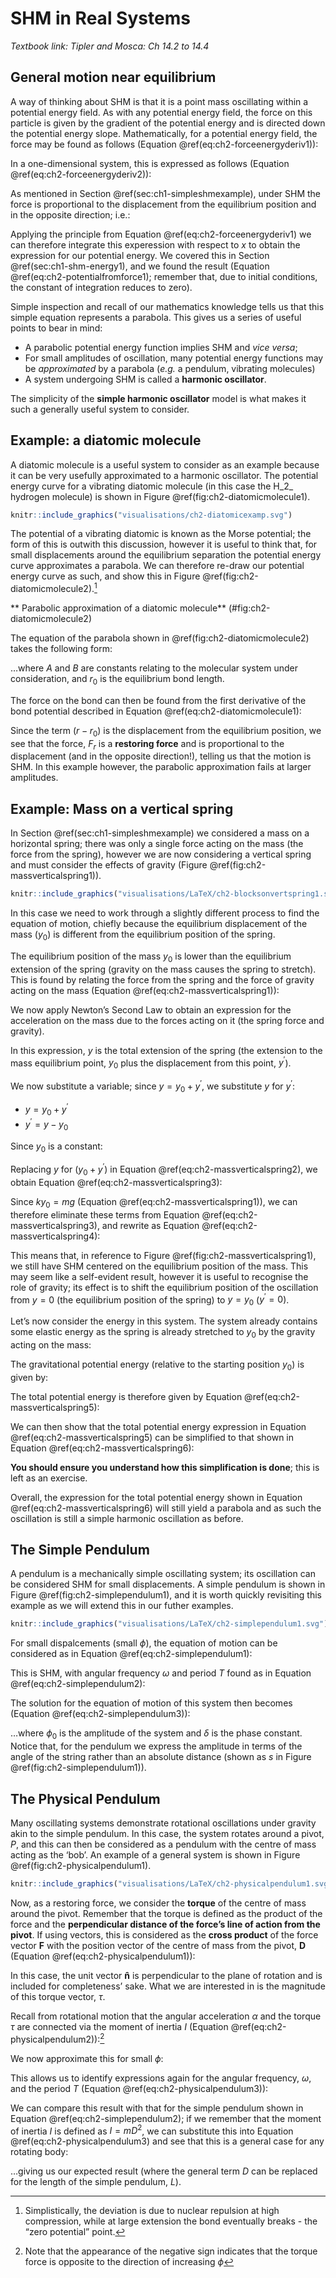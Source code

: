 # SHM in Real Systems {#sec:shm-real}

*Textbook link: Tipler and Mosca: Ch 14.2 to 14.4*

## General motion near equilibrium

A way of thinking about SHM is that it is a point mass oscillating within a potential energy field. As with any potential energy field, the force on this particle is given by the gradient of the potential energy and is directed down the potential energy slope. Mathematically, for a potential energy field, the force may be found as follows (Equation \@ref(eq:ch2-forceenergyderiv1)):

\begin{equation}
F = - \frac{\mathrm{d}U}{\mathrm{d}r}
(\#eq:ch2-forceenergyderiv1)
\end{equation}

In a one-dimensional system, this is expressed as follows (Equation \@ref(eq:ch2-forceenergyderiv2)):

\begin{equation}
F_x = - \frac{\mathrm{d}U}{\mathrm{d}x}
(\#eq:ch2-forceenergyderiv2)
\end{equation}

As mentioned in Section \@ref(sec:ch1-simpleshmexample), under SHM the force is proportional to the displacement from the equilibrium position and in the opposite direction; i.e.:

\begin{equation}
F_x = -kx
(\#eq:ch2-hookeslaw1)
\end{equation}

Applying the principle from Equation \@ref(eq:ch2-forceenergyderiv1) we can therefore integrate this experession with respect to $x$ to obtain the expression for our potential energy.  We covered this in Section \@ref(sec:ch1-shm-energy1), and we found the result (Equation \@ref(eq:ch2-potentialfromforce1); remember that, due to initial conditions, the constant of integration reduces to zero). 

\begin{equation}
U  = \frac{1}{2}kx^2 
(\#eq:ch2-potentialfromforce1)
\end{equation}

Simple inspection and recall of our mathematics knowledge tells us that this simple equation represents a parabola.  This gives us a series of useful points to bear in mind:

* A parabolic potential energy function implies SHM and *vice versa*;
* For small amplitudes of oscillation, many potential energy functions may be *approximated* by a parabola (*e.g.* a pendulum, vibrating molecules)
* A system undergoing SHM is called a **harmonic oscillator**.

The simplicity of the **simple harmonic oscillator** model is what makes it such a generally useful system to consider.

## Example: a diatomic molecule {#sec:ch2-diatomicmolecule}

A diatomic molecule is a useful system to consider as an example because it can be very usefully approximated to a harmonic oscillator.  The potential energy curve for a vibrating diatomic molecule (in this case the H_2_ hydrogen molecule) is shown in Figure \@ref(fig:ch2-diatomicmolecule1).


```r
knitr::include_graphics("visualisations/ch2-diatomicexamp.svg")
```

The potential of a vibrating diatomic is known as the Morse potential; the form of this is outwith this discussion, however it is useful to think that, for small displacements around the equilibrium separation the potential energy curve approximates a parabola.  We can therefore re-draw our potential energy curve as such, and show this in Figure \@ref(fig:ch2-diatomicmolecule2).^[Simplistically, the deviation is due to nuclear repulsion at high compression, while at large extension the bond eventually breaks - the "zero potential" point.]

** Parabolic approximation of a diatomic molecule**
(\#fig:ch2-diatomicmolecule2)

The equation of the parabola shown in \@ref(fig:ch2-diatomicmolecule2) takes the following form:

\begin{equation}
U(r) = A + B(r - r_0)^2
(\#eq:ch2-diatomicmolecule1)
\end{equation}

...where $A$ and $B$ are constants relating to the molecular system under consideration, and $r_0$ is the equilibrium bond length.

The force on the bond can then be found from the first derivative of the bond potential described in Equation \@ref(eq:ch2-diatomicmolecule1):

\begin{equation}
\begin{array}{rcl}
F_r &=& - \dfrac{\mathrm{d}U}{\mathrm{d}r} \\
\\
&=& -2B(r-r_0)\\
\end{array}
(\#eq:ch2-diatomicmolecule2)
\end{equation}

Since the term $(r-r_0)$ is the displacement from the equilibrium position, we see that the force, $F_r$ is a **restoring force** and is proportional to the displacement (and in the opposite direction!), telling us that the motion is SHM.  In this example however, the parabolic approximation fails at larger amplitudes.

## Example: Mass on a vertical spring {#sec:ch2-massverticalspring}

In Section \@ref(sec:ch1-simpleshmexample) we considered a mass on a horizontal spring; there was only a single force acting on the mass (the force from the spring), however we are now considering a vertical spring and must consider the effects of gravity (Figure \@ref(fig:ch2-massverticalspring1)).

```r
knitr::include_graphics("visualisations/LaTeX/ch2-blocksonvertspring1.svg")
```


In this case we need to work through a slightly different process to find the equation of motion, chiefly because the equilibrium displacement of the mass ($y_0$) is different from the equilibrium position of the spring.

The equilibrium position of the mass $y_0$ is lower than the equilibrium extension of the spring (gravity on the mass causes the spring to stretch).  This is found by relating the force from the spring and the force of gravity acting on the mass (Equation \@ref(eq:ch2-massverticalspring1)):

\begin{equation}
\begin{array}{rcl}
\mathrm{Force~due~to~spring~extension} &=& \mathrm{Gravity~acting~on~mass}\\
k y_0 &=& mg\\
y_0 &=& \dfrac{mg}{k}\\
\end{array}
(\#eq:ch2-massverticalspring1)
\end{equation}

We now apply Newton's Second Law to obtain an expression for the acceleration on the mass due to the forces acting on it (the spring force and gravity).

\begin{equation}
\begin{array}{rcl}
m\ddot{y}&=&  \textrm{spring force} + \textrm{gravity} \\
m\dfrac{\mathrm{d}^2 y}{\mathrm{d} t^2} &=& -ky + mg\\
\end{array}
(\#eq:ch2-massverticalspring2)
\end{equation}

In this expression, $y$ is the total extension of the spring (the extension to the mass equilibrium point, $y_0$ plus the displacement from this point, $y^\prime$).

We now substitute a variable; since $y = y_0 + y^\prime$, we substitute $y$ for $y^\prime$:

* $y = y_0 + y^\prime$
* $y^\prime = y - y_0$

Since $y_0$ is a constant:

\begin{equation}
\dfrac{\mathrm{d} y^\prime}{\mathrm{d} t} = \dfrac{\mathrm{d} y}{\mathrm{d} t} \hspace{10pt} \textrm{and} \hspace{10pt} \dfrac{\mathrm{d}^2 y^\prime}{\mathrm{d} t^2} = \dfrac{\mathrm{d}^2 y}{\mathrm{d} t^2}
\end{equation}

Replacing $y$ for $(y_0 + y^\prime)$ in Equation \@ref(eq:ch2-massverticalspring2), we obtain Equation \@ref(eq:ch2-massverticalspring3):


\begin{equation}
m\dfrac{\mathrm{d}^2 y^\prime}{\mathrm{d} t^2} = -k(y_0 + y^\prime) + mg
(\#eq:ch2-massverticalspring3)
\end{equation}

Since $ky_0 = mg$ (Equation \@ref(eq:ch2-massverticalspring1)), we can therefore eliminate these terms from Equation \@ref(eq:ch2-massverticalspring3), and rewrite as Equation \@ref(eq:ch2-massverticalspring4):

\begin{equation}
m\dfrac{\mathrm{d}^2 y^\prime}{\mathrm{d} t^2} = -k y^\prime
(\#eq:ch2-massverticalspring4)
\end{equation}

This means that, in reference to Figure \@ref(fig:ch2-massverticalspring1), we still have SHM centered on the equilibrium position of the mass.  This may seem like a self-evident result, however it is useful to recognise the role of gravity; its effect is to shift the equilibrium position of the oscillation from $y = 0$ (the equilibrium position of the spring) to $y = y_0$ ($y^\prime = 0$).

Let's now consider the energy in this system. The system already contains some elastic energy as the spring is already stretched to $y_0$ by the gravity acting on the mass:

\begin{equation}
\textrm{elastic potential energy} = \frac{1}{2}ky^2 - \frac{1}{2}ky_0^2
\end{equation}

The gravitational potential energy (relative to the starting position $y_0$) is  given by:

\begin{equation}
\textrm{gravitational potential energy} = mg(y-y_0)
\end{equation}

The total potential energy is therefore given by Equation \@ref(eq:ch2-massverticalspring5):


\begin{equation}
U = \frac{1}{2}ky^2 - \frac{1}{2}ky_0^2 - mg(y-y_0)
(\#eq:ch2-massverticalspring5)
\end{equation}

We can then show that the total potential energy expression in Equation \@ref(eq:ch2-massverticalspring5) can be simplified to that shown in Equation \@ref(eq:ch2-massverticalspring6):

\begin{equation}
U = \frac{1}{2} ky^{\prime 2}
(\#eq:ch2-massverticalspring6)
\end{equation}

**You should ensure you understand how this simplification is done**; this is left as an exercise.

Overall, the expression for the total potential energy shown in Equation \@ref(eq:ch2-massverticalspring6) will still yield a parabola and as such the oscillation is still a simple harmonic oscillation as before.

## The Simple Pendulum {#sec:ch2-simplependulum}

A pendulum is a mechanically simple oscillating system; its oscillation can be considered SHM for small displacements. A simple pendulum is shown in Figure \@ref(fig:ch2-simplependulum1), and it is worth quickly revisiting this example as we will extend this in our futher examples.

```r
knitr::include_graphics("visualisations/LaTeX/ch2-simplependulum1.svg")
```


For small dispalcements (small $\phi$), the equation of motion can be considered as in Equation \@ref(eq:ch2-simplependulum1):

\begin{equation}
\frac{\mathrm{d}^2 \phi}{\mathrm{d} t^2} = -\frac{g}{L}\sin \theta \approx -\frac{g \phi}{L} \textrm{for small} \phi
(\#eq:ch2-simplependulum1)
\end{equation}

This is SHM, with angular frequency $\omega$ and period $T$ found as in Equation \@ref(eq:ch2-simplependulum2):

\begin{equation}
\omega^2 = \frac{g}{L} \hspace{15pt} and \hspace{15pt} T = 2\pi \sqrt{\frac{L}{g}}
(\#eq:ch2-simplependulum2)
\end{equation}

The solution for the equation of motion of this system then becomes (Equation \@ref(eq:ch2-simplependulum3)):

\begin{equation}
\phi = \phi_0 \cos (\omega t + \delta)
(\#eq:ch2-simplependulum3)
\end{equation}

...where $\phi_0$ is the amplitude of the system and $\delta$ is the phase constant.  Notice that, for the pendulum we express the amplitude in terms of the angle of the string rather than an absolute distance (shown as $s$ in Figure \@ref(fig:ch2-simplependulum1)).

## The Physical Pendulum {#sec:ch2-physicalpendulum}

Many oscillating systems demonstrate rotational oscillations under gravity akin to the simple pendulum. In this case, the system rotates around a pivot, $P$, and this can then be considered as a pendulum with the centre of mass acting as the 'bob'. An example of a general system is shown in Figure \@ref(fig:ch2-physicalpendulum1).

```r
knitr::include_graphics("visualisations/LaTeX/ch2-physicalpendulum1.svg")
```

Now, as a restoring force, we consider the **torque** of the centre of mass around the pivot. Remember that the torque is defined as the product of the force and the **perpendicular distance of the force's line of action from the pivot**.  If using vectors, this is considered as the **cross product** of the force vector $\mathbf{F}$ with the position vector of the centre of mass from the pivot, $\mathbf{D}$ (Equation \@ref(eq:ch2-physicalpendulum1)):

\begin{equation}
\begin{array}{rcl}
\textrm{Torque about pivot $P$} &=& \mathbf{F} \times \mathbf{D} \\
&=& \mathbf{\hat{n}}~ |F| |D| \sin \phi \\
&=& \mathbf{\hat{n}}~ mg D \sin \phi = \tau \mathbf{\hat{n}} 
\end{array}
(\#eq:ch2-physicalpendulum1)
\end{equation}

In this case, the unit vector $\mathbf{\hat{n}}$ is perpendicular to the plane of rotation and is included for completeness' sake. What we are interested in is the magnitude of this torque vector, $\tau$.

Recall from rotational motion that the angular acceleration $\alpha$ and the torque $\tau$ are connected via the moment of inertia $I$ (Equation \@ref(eq:ch2-physicalpendulum2)):^[Note that the appearance of the negative sign indicates that the torque force is opposite to the direction of increasing $\phi$]

\begin{equation}
\begin{array}{rcl}
I \dfrac{\mathrm{d}^2 \phi}{\mathrm{d} t^2}  &=& I\alpha =\tau \\
&=& -mgD \sin \phi
\end{array}
(\#eq:ch2-physicalpendulum2)
\end{equation}

We now approximate this for small $\phi$:

\begin{equation}
\frac{\mathrm{d}^2 \phi}{\mathrm{d} t^2} = -\frac{mgD\phi}{I} = -\omega^2 \phi
\end{equation}

This allows us to identify expressions again for the angular frequency, $\omega$, and the period $T$ (Equation \@ref(eq:ch2-physicalpendulum3)):

\begin{equation}
\omega^2 = \frac{mgD}{I} \hspace{15pt} and \hspace{15pt} T = 2\pi \sqrt{\frac{I}{mgD}}
(\#eq:ch2-physicalpendulum3)
\end{equation}

We can compare this result with that for the simple pendulum shown in Equation \@ref(eq:ch2-simplependulum2); if we remember that the moment of inertia $I$ is defined as $I = mD^2$, we can substitute this into Equation \@ref(eq:ch2-physicalpendulum3) and see that this is a general case for any rotating body:

\begin{equation}
T_\textrm{simple pendulum} = 2\pi \sqrt{\frac{I_\textrm{simple pendulum}}{mgD}} = 2\pi \sqrt{\frac{mD^2}{mgD}} = 2\pi \sqrt{\frac{D}{g}}
\end{equation}

...giving us our expected result (where the general term $D$ can be replaced for the length of the simple pendulum, $L$).






















